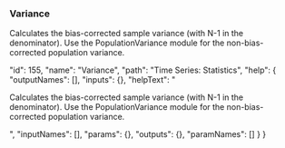 ### Variance

Calculates the bias-corrected sample variance (with N-1 in the denominator). Use the <span class="highlight">PopulationVariance</span> module for the non-bias-corrected population variance.










  "id": 155,
  "name": "Variance",
  "path": "Time Series: Statistics",
  "help": {
    "outputNames": [],
    "inputs": {},
    "helpText": "<p>Calculates the bias-corrected sample variance (with N-1 in the denominator). Use the <span class='highlight'>PopulationVariance</span> module for the non-bias-corrected population variance.</p>",
    "inputNames": [],
    "params": {},
    "outputs": {},
    "paramNames": []
  }
}